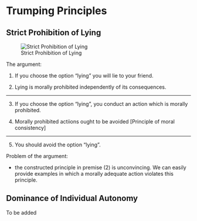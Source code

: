 # Trumping Principles

## Strict Prohibition of Lying

![Strict Prohibition of Lying](./Graphics/prohibition-to-lie.png)

The argument:

(1) If you choose the option "lying" you will lie to your friend.

(2) Lying is morally prohibited independently of its consequences.

---

(3) If you choose the option "lying", you conduct an action which is morally prohibited.

(4) Morally prohibited actiions ought to be avoided [Principle of moral consistency]

---

(5) You should avoid the option "lying".

Problem of the argument: 

* the constructed principle in premise (2) is unconvincing. We can easily provide examples in which a morally adequate action violates this principle.

## Dominance of Individual Autonomy

To be added

